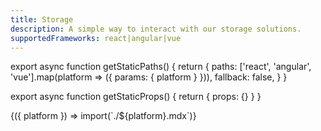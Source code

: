 ```yaml
---
title: Storage
description: A simple way to interact with our storage solutions.
supportedFrameworks: react|angular|vue
---
```



export async function getStaticPaths() {
  return {
    paths: ['react', 'angular', 'vue'].map(platform => ({ params: { platform } })),
    fallback: false,
  }
}

export async function getStaticProps() {
  return { props: {} }
}

<Fragment useCommonWebContent>
  {({ platform }) => import(`./${platform}.mdx`)}
</Fragment>

